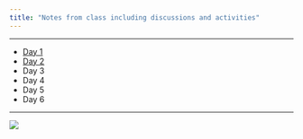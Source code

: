 ```yaml
---
title: "Notes from class including discussions and activities"
---
```


-------------------------------------------------------------------------------

- [Day 1](pdf/notes/efw_day1.pdf "Download")
- [Day 2](pdf/notes/efw_day2.pdf "Download")
- Day 3
- Day 4
- Day 5
- Day 6

-------------------------------------------------------------------------------

![](img/socrates_sm.png) 

